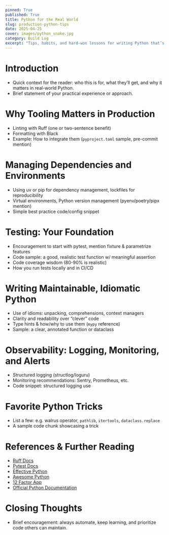 ```yaml
---
pinned: True
published: True
title: Python for the Real World
slug: production-python-tips
date: 2025-04-25
cover: images/python_snake.jpg
category: Build Log
excerpt: "Tips, habits, and hard-won lessons for writing Python that’s maintainable and understandable."
---
```


# Introduction

- Quick context for the reader: who this is for, what they’ll get, and why it matters in real-world Python.
- Brief statement of your practical experience or approach.

# Why Tooling Matters in Production

- Linting with Ruff (one or two-sentence benefit)
- Formatting with Black
- Example: How to integrate them (`pyproject.toml` sample, pre-commit mention)

# Managing Dependencies and Environments

- Using uv or pip for dependency management, lockfiles for reproducibility
- Virtual environments, Python version management (pyenv/poetry/pipx mention)
- Simple best practice code/config snippet

# Testing: Your Foundation

- Encouragement to start with pytest, mention fixture & parametrize features
- Code sample: a good, realistic test function w/ meaningful assertion
- Code coverage wisdom (80-90% is realistic)
- How you run tests locally and in CI/CD

# Writing Maintainable, Idiomatic Python

- Use of idioms: unpacking, comprehensions, context managers
- Clarity and readability over “clever” code
- Type hints & how/why to use them (`mypy` reference)
- Sample: a clear, annotated function or dataclass

# Observability: Logging, Monitoring, and Alerts

- Structured logging (structlog/loguru)
- Monitoring recommendations: Sentry, Prometheus, etc.
- Code snippet: structured logging use

# Favorite Python Tricks

- List a few: e.g. walrus operator, `pathlib`, `itertools`, `dataclass.replace`
- A sample code chunk showcasing a trick

# References & Further Reading

- [Ruff Docs](https://docs.astral.sh/ruff/)
- [Pytest Docs](https://docs.pytest.org/en/stable/)
- [Effective Python](https://effectivepython.com/)
- [Awesome Python](https://awesome-python.com/)
- [12 Factor App](https://12factor.net/)
- [Official Python Documentation](https://docs.python.org/3/)

# Closing Thoughts

- Brief encouragement: always automate, keep learning, and prioritize code others can maintain.

